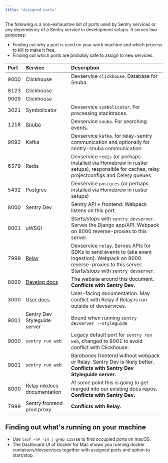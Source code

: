 ```yaml
---
title: "Assigned ports"
---
```


The following is a non-exhaustive list of ports used by Sentry services or any dependency of a Sentry service in development setups. It serves two purposes:

* Finding out why a port is used on your work machine and which process to kill to make it free.
* Finding out which ports are probably safe to assign to new services.

| Port | Service                                    | Description
|:-----|:-------------------------------------------|:-----------
| 9000 | Clickhouse                                 | <Link to="/services/devservices/">Devservice</Link> `clickhouse`. Database for Snuba.
| 8123 | Clickhouse                                 |
| 9009 | Clickhouse                                 | 
| 3021 | Symbolicator                               | <Link to="/services/devservices/">Devservice</Link> `symbolicator`. For processing stacktraces.
| 1218 | [Snuba][]                                  | <Link to="/services/devservices/">Devservice</Link> `snuba`. For searching events.
| 9092 | Kafka                                      | <Link to="/services/devservices/">Devservice</Link> `kafka`. for relay-sentry communication and optionally for sentry-snuba communication
| 6379 | Redis                                      | <Link to="/services/devservices/">Devservice</Link> `redis` (or perhaps installed via Homebrew in rustier setups), responsible for caches, relay projectconfigs and Celery queues
| 5432 | Postgres                                   | <Link to="/services/devservices/">Devservice</Link> `postgres` (or perhaps installed via Homebrew in rustier setups)
| 8000 | <Link to="/environment/">Sentry Dev</Link> | Sentry API + frontend. Webpack listens on this port.
| 8001 | uWSGI                                      | Starts/stops with `sentry devserver`. Serves the Django app/API. Webpack on 8000 reverse-proxies to this server.
| 7999 | [Relay][]                                  | <Link to="/services/devservices/">Devservice</Link> `relay`. Serves APIs for SDKs to send events to (aka event ingestion). Webpack on 8000 reverse-proxies to this server. Starts/stops with `sentry devserver`.
| 8000 | [Develop docs][]                           | The website around this document. **Conflicts with Sentry Dev.**
| 3000 | [User docs][]                              | User-facing documentation. May conflict with Relay if Relay is run outside of devservices.
| 9001 | Sentry Dev Styleguide server               | Bound when running `sentry devserver --styleguide`
| 9000 | `sentry run web`                           | Legacy default port for `sentry run web`, changed to 9001 to avoid conflict with Clickhouse.
| 9001 | `sentry run web`                           | Barebones frontend without webpack or Relay. <Link to="/environment/">Sentry Dev</Link> is likely better. **Conflicts with Sentry Dev Styleguide server.**
| 8000 | [Relay][] mkdocs documentation             | At some point this is going to get merged into our existing docs repos. **Conflicts with Sentry Dev.**
| 7999 | Sentry frontend prod proxy                 | **Conflicts with Relay.**

## Finding out what's running on your machine

* Use `lsof -nP -i4 | grep LISTEN` to find occupied ports on macOS.
* The Dashboard UI of Docker for Mac shows you running docker containers/devservices together with assigned ports and option to start/stop.

[Relay]: https://getsentry.github.io/relay/
[Snuba]: https://github.com/getsentry/snuba
[Develop docs]: https://github.com/getsentry/develop/
[User docs]: https://github.com/getsentry/sentry-docs/

